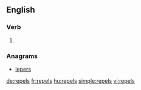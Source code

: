 ==English==

===Verb===
{{head|en}}

# {{en-third-person singular of|repel}}

===Anagrams===
* [[lepers#English|lepers]]

[[de:repels]]
[[fr:repels]]
[[hu:repels]]
[[simple:repels]]
[[vi:repels]]